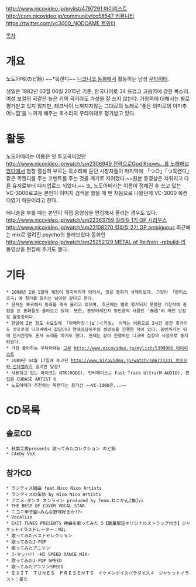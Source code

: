 [[http://www.nicovideo.jp/mylist/4797291 마이리스트]]
[[http://com.nicovideo.jp/community/co58547 커뮤니티]]
[[https://twitter.com/vc3000_NODOAME 트위터]]

[[목차]]
= 개요 =
노도아메(のど飴) ~~*목캔디~~
[[니코니코 동화]]에서 활동하는 남성 [[우타이테]].

생일은 1982년 03월 06일 2015년 기준, 한국나이로 34
뜨겁고 고음역에 강한 목소리. 여성 보컬의 곡같은 높은 키의 곡이라도 가성을 잘 쓰지 않는다. 가창력에 대해서는 별로 평가받고 있지 않지만, 테크닉이 느껴지지않는 그대로의 노래로 '좋은 의미로의 아마추어느낌'을 느끼게 해주는 목소리의 우타이테로 평가받고 있다.
= 활동 =
노도아메라는 이름은 첫 투고곡이었던 [[http://www.nicovideo.jp/watch/sm2306949 전력으로God Knows...를 노래해보았다]]에서 엄청 열심히 부르는 목소리에 듣던 시청자들이 마지막에 「つ○」「つ목캔디」같은 목캔디를 주는 코멘트를 주는 것을 계기로 지어졌다.~~원본 동영상은 지워지고 다른 유저로부터 다시업로드 되었다.~~  또, 노도아메라는 이름이 정해진 후 쓰고 있는 VC-3000로고는 본인이 이미지 검색을 했을 때 맨 처음으로 나왔던게 VC-3000 목캔디였기 때문이라고 한다.

애니송을 부를 때는 본인이 직접 동영상을 편집해서 올리는 경우도 있다. 
[[http://www.nicovideo.jp/watch/sm22363759 킬라킬 1기 OP 시리우스]]
[[http://www.nicovideo.jp/watch/sm23108270 킬라킬 2기 OP ambiguous]]
최근에는 mix로 알려진 psycho의 불러보았다 동화인 [[http://www.nicovideo.jp/watch/sm25252129 METAL of Re:frain -rebuild-]]의 동영상을 편집해 주기도 했다.
= 기타 =
 * 2008년 2월 1일에 계정이 정지처리가 되어서, 많은 동화가 삭제되었다. 그것이 「란티스조곡」에 참가를 알리는 날이랑 같다고 한다.
 * 현재는 복귀해서 동화를 계속 올리고 있으며, 최근에는 별로 평가되지 못했던 가창력에 중점을 둔 동화들도 올라오고 있다. 또한, 동방어레인지 동인음악 서클인 '赤道'의 메인 보컬로 활동중이다.
 * 한달에 2번 정도 수요일에 「아메라짓！|дﾟ)＜키릿」 이라는 이름으로 3시간 동안 훗카이도 삿포로점 니코바에서 잡담이나 연애상담위주의 생방송을 진행한 적이 있다. 중반까지는 뒤에 한시간정도 혼자 노래를 하기도 했다. 현재는 같이 진행하던 니코바 점장의 사정으로 중지되었다.
 * 가장 좋아하는 우타이테는 [[고무]] [[http://www.nicovideo.jp/mylist/5399906 마이리스트]]
 * 2009년 04월 17일에 투고된 [[http://www.nicovideo.jp/watch/sm6773331 로미오와 신데렐라]]가 밀리언 달성!
 * 사용하고 있는 마이크는 NTK(RODE), 인터페이스는 Fast Track Ultra(M-AUDIO), 편집은 CUBASE ARTIST 6
 * 노도아메가 추천하는 목캔디는 용각산 ~~VC-3000은...~~
= CD목록 =
== 솔로CD ==
 * 秋葉工房presents 歌ってみたコレクション のど飴
 * CAnDy VoX
== 참가CD ==
 * ランティス組曲 feat.Nico Nico Artists
 * ランティスの缶詰 by Nico Nico Artists
 * アニメ☆ダンス オンライン produced by Team.ねこかん[猫]vs
 * THE BEST OF COVER VOCAL STAR
 * ニコニ甲子園~みんな野球好きか!?~
 * Vocalize
 * EXIT TUNES PRESENTS 神曲を歌ってみた 5【数量限定オリジナルストラップ付き】ジャケットイラストレーター：NIL	
 * 歌ってみたベストセレクション	
 * 歌ってみたJ-POP
 * 歌ってみたアニソン
 * J-マッハ!! -HI SPEED DANCE MIX-
 * 歌ってみたJ-POP SPEED	
 * 歌ってみたアニソンSPEED
 * ＥＸＩＴ　ＴＵＮＥＳ　ＰＲＥＳＥＮＴＳ　イケメンボイスパラダイス４　ジャケットイラスト：星た


